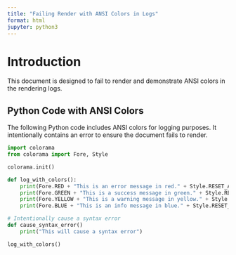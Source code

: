 ```yaml
---
title: "Failing Render with ANSI Colors in Logs"
format: html
jupyter: python3
---
```


# Introduction

This document is designed to fail to render and demonstrate ANSI colors in the rendering logs.

## Python Code with ANSI Colors

The following Python code includes ANSI colors for logging purposes. It intentionally contains an error to ensure the document fails to render.

```python
import colorama
from colorama import Fore, Style

colorama.init()

def log_with_colors():
    print(Fore.RED + "This is an error message in red." + Style.RESET_ALL)
    print(Fore.GREEN + "This is a success message in green." + Style.RESET_ALL)
    print(Fore.YELLOW + "This is a warning message in yellow." + Style.RESET_ALL)
    print(Fore.BLUE + "This is an info message in blue." + Style.RESET_ALL)

# Intentionally cause a syntax error
def cause_syntax_error()
    print("This will cause a syntax error")

log_with_colors()
```
